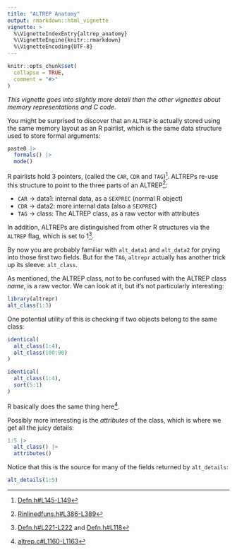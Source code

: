 ```yaml
---
title: "ALTREP Anatomy"
output: rmarkdown::html_vignette
vignette: >
  %\VignetteIndexEntry{altrep_anatomy}
  %\VignetteEngine{knitr::rmarkdown}
  %\VignetteEncoding{UTF-8}
---
```


```r
knitr::opts_chunk$set(
  collapse = TRUE,
  comment = "#>"
)
```

*This vignette goes into slightly more detail than the other vignettes
about memory representations and C code*.

You might be surprised to discover that an `ALTREP` is actually stored using
the same memory layout as an R pairlist, which is the same data structure used
to store formal arguments:

```r
paste0 |>
  formals() |>
  mode()
```

R pairlists hold 3 pointers, (called the `CAR`, `CDR` and `TAG`)^[[Defn.h#L145-L149](https://github.com/wch/r-source/blob/7d5117ad947beed213d3d4538bfe36441478ebef/src/include/Defn.h#L145-L149)].
ALTREPs re-use this structure to point to the three parts of an ALTREP^[[Rinlinedfuns.h#L386-L389](https://github.com/wch/r-source/blob/7d5117ad947beed213d3d4538bfe36441478ebef/src/include/Rinlinedfuns.h#L386-L389)]:

  * `CAR` -> data1: internal data, as a `SEXPREC` (normal R object)
  * `CDR` -> data2: more internal data (also a `SEXPREC`)
  * `TAG` -> class: The ALTREP class, as a raw vector with attributes
  
In addition, ALTREPs are distinguished from other R structures via the `ALTREP`
flag, which is set to 1^[[Defn.h#L221-L222](https://github.com/wch/r-source/blob/7d5117ad947beed213d3d4538bfe36441478ebef/src/include/Defn.h#L221-L222) and [Defn.h#L118](https://github.com/wch/r-source/blob/7d5117ad947beed213d3d4538bfe36441478ebef/src/include/Defn.h#L118)].
  
By now you are probably familiar with `alt_data1` and `alt_data2` for prying into those
first two fields.
But for the `TAG`, `altrepr` actually has another trick up its sleeve: `alt_class`.

As mentioned, the ALTREP class, not to be confused with the ALTREP class *name*, 
is a raw vector. 
We can look at it, but it's not particularly interesting:

```r
library(altrepr)
alt_class(1:3)
```

One potential utility of this is checking if two objects belong to the same
class:

```r
identical(
  alt_class(1:4),
  alt_class(100:90)
)
```
```r
identical(
  alt_class(1:4),
  sort(5:1)
)
```

R basically does the same thing here^[[altrep.c#L1160-L1163](https://github.com/wch/r-source/blob/7d5117ad947beed213d3d4538bfe36441478ebef/src/main/altrep.c#L1160-L1163)].

Possibly more interesting is the *attributes* of the class, which is where we 
get all the juicy details:
```r
1:5 |>
  alt_class() |>
  attributes()
```

Notice that this is the source for many of the fields returned by `alt_details`:

```r
alt_details(1:5)
```


